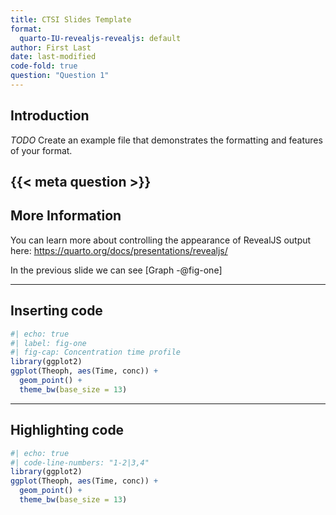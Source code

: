 ```yaml
---
title: CTSI Slides Template
format:
  quarto-IU-revealjs-revealjs: default
author: First Last
date: last-modified
code-fold: true
question: "Question 1" 
---
```



## Introduction

*TODO* Create an example file that demonstrates the formatting and features of your format.

{{< meta question >}}
--- 

## More Information

You can learn more about controlling the appearance of RevealJS output here: <https://quarto.org/docs/presentations/revealjs/>

In the previous slide we can see [Graph -@fig-one]

---

## Inserting code 

```r
#| echo: true 
#| label: fig-one
#| fig-cap: Concentration time profile
library(ggplot2)
ggplot(Theoph, aes(Time, conc)) + 
  geom_point() + 
  theme_bw(base_size = 13)
```


---

## Highlighting code 

```r
#| echo: true 
#| code-line-numbers: "1-2|3,4"
library(ggplot2)
ggplot(Theoph, aes(Time, conc)) + 
  geom_point() + 
  theme_bw(base_size = 13)
```


